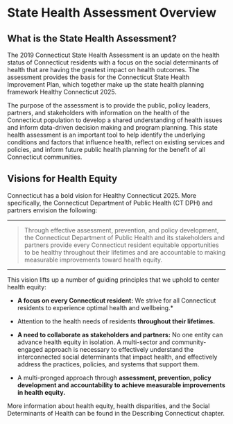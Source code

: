 # State Health Assessment Overview

## What is the State Health Assessment?

The 2019 Connecticut State Health Assessment is an update on the health status
of Connecticut residents with a focus on the social determinants of health that
are having the greatest impact on health outcomes. The assessment provides the
basis for the Connecticut State Health Improvement Plan, which together make up
the state health planning framework Healthy Connecticut 2025.

The purpose of the assessment is to provide the public, policy leaders,
partners, and stakeholders with information on the health of the Connecticut
population to develop a shared understanding of health issues and inform
data-driven decision making and program planning. This state health assessment
is an important tool to help identify the underlying conditions and factors that
influence health, reflect on existing services and policies, and inform future
public health planning for the benefit of all Connecticut communities.

## Visions for Health Equity

Connecticut has a bold vision for Healthy Connecticut 2025. More
specifically, the Connecticut Department of Public Health (CT
DPH) and partners envision the following: 

---

> Through effective assessment, prevention, and
> policy development, the Connecticut Department
> of Public Health and its stakeholders and partners
> provide every Connecticut resident equitable
> opportunities to be healthy throughout their
> lifetimes and are accountable to making
> measurable improvements toward health equity.

---

This vision lifts up a number of guiding principles that we uphold
to center health equity:

- **A focus on every Connecticut resident:** We strive for
all Connecticut residents to experience optimal health
and wellbeing.*

- Attention to the health needs of residents **throughout
their lifetimes.**

- **A need to collaborate as stakeholders and partners:**
No one entity can advance health equity in isolation. A
multi-sector and community-engaged approach is necessary
to effectively understand the interconnected social
determinants that impact health, and effectively address
the practices, policies, and systems that support them.

- A multi-pronged approach through **assessment, prevention,
policy development and accountability to achieve
measurable improvements in health equity.**

More information about health equity, health disparities, and
the Social Determinants of Health can be found in the Describing
Connecticut chapter.
